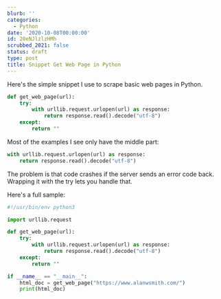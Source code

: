```yaml
---
blurb: ''
categories:
  - Python
date: '2020-10-08T00:00:00'
id: 20eNJlzlzHMh
scrubbed_2021: false
status: draft
type: post
title: Snippet Get Web Page in Python
---
```



Here's the simple snippet I use to scrape basic web pages in Python.

```python
def get_web_page(url):
    try:
        with urllib.request.urlopen(url) as response:
            return response.read().decode("utf-8")
    except:
        return ""
```

Most of the examples I see only have the middle part:

```python
with urllib.request.urlopen(url) as response:
	return response.read().decode("utf-8")
```

The problem is that code crashes if the server sends an error code back. Wrapping it with the try lets you handle that. 

Here's a full sample:

```python
#!/usr/bin/env python3

import urllib.request

def get_web_page(url):
    try:
        with urllib.request.urlopen(url) as response:
            return response.read().decode("utf-8")
    except:
        return ""

if __name__ == "__main__":
    html_doc = get_web_page("https://www.alanwsmith.com/")
    print(html_doc)
```
